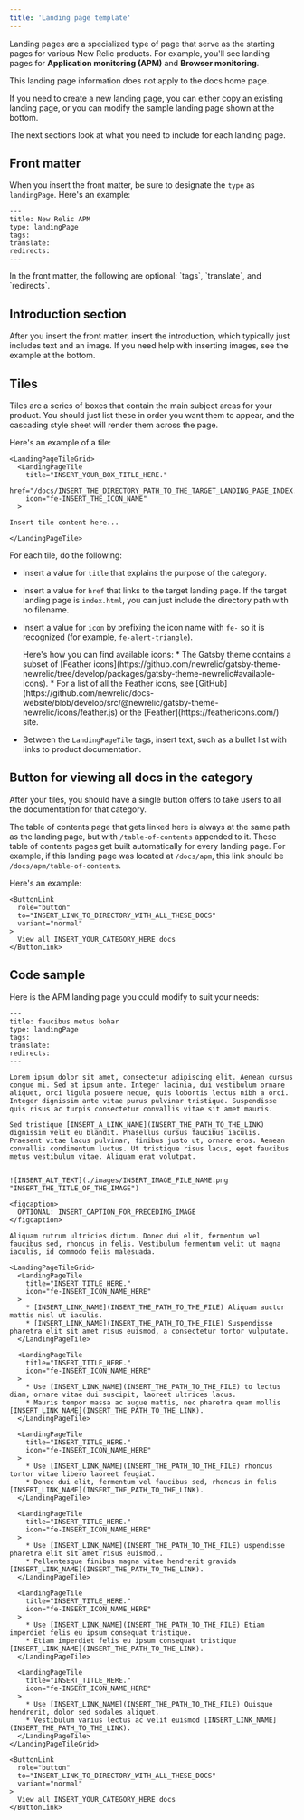 ```yaml
---
title: 'Landing page template'
---
```


Landing pages are a specialized type of page that serve as the starting pages for various New Relic products. For example, you'll see landing pages for **Application monitoring (APM)** and **Browser monitoring**. 

<Callout variant="tip">
  This landing page information does not apply to the docs home page.
</Callout>


If you need to create a new landing page, you can either copy an existing landing page, or you can modify the sample landing page shown at the bottom. 

The next sections look at what you need to include for each landing page.

## Front matter

When you insert the front matter, be sure to designate the `type` as `landingPage`. Here's an example:

```
---
title: New Relic APM
type: landingPage
tags:
translate:
redirects:
---
```

<Callout variant="tip">
 In the front matter, the following are optional: `tags`, `translate`, and `redirects`. 
</Callout>

## Introduction section

After you insert the front matter, insert the introduction, which typically just includes text and an image. If you need help with inserting images, see the example at the bottom.

## Tiles

Tiles are a series of boxes that contain the main subject areas for your product. You should just list these in order you want them to appear, and the cascading style sheet will render them across the page.

Here's an example of a tile: 

```
<LandingPageTileGrid>
  <LandingPageTile
    title="INSERT_YOUR_BOX_TITLE_HERE."
    href="/docs/INSERT_THE_DIRECTORY_PATH_TO_THE_TARGET_LANDING_PAGE_INDEX.HTML"
    icon="fe-INSERT_THE_ICON_NAME"
  >

Insert tile content here...

</LandingPageTile>
```
For each tile, do the following:

* Insert a value for `title` that explains the purpose of the category.
* Insert a value for `href` that links to the target landing page. If the target landing page is `index.html`, you can just include the directory path with no filename.
* Insert a value for `icon` by prefixing the icon name with `fe-` so it is recognized (for example, `fe-alert-triangle`).

  <Callout variant="tip">
  Here's how you can find available icons:
  * The Gatsby theme contains a subset of [Feather icons](https://github.com/newrelic/gatsby-theme-newrelic/tree/develop/packages/gatsby-theme-newrelic#available-icons).
  * For a list of all the Feather icons, see [GitHub](https://github.com/newrelic/docs-website/blob/develop/src/@newrelic/gatsby-theme-newrelic/icons/feather.js) or the [Feather](https://feathericons.com/) site.
  </Callout>

* Between the `LandingPageTile` tags, insert text, such as a bullet list with links to product documentation.

## Button for viewing all docs in the category

After your tiles, you should have a single button offers to take users to all the documentation for that category. 

The table of contents page that gets linked here is always at the same path as the landing page, but with `/table-of-contents` appended to it. These table of contents pages get built automatically for every landing page. For example, if this landing page was located at `/docs/apm`, this link should be `/docs/apm/table-of-contents`.

Here's an example:

```
<ButtonLink
  role="button"
  to="INSERT_LINK_TO_DIRECTORY_WITH_ALL_THESE_DOCS"
  variant="normal"
>
  View all INSERT_YOUR_CATEGORY_HERE docs
</ButtonLink>
```

## Code sample

Here is the APM landing page you could modify to suit your needs:

```
---
title: faucibus metus bohar
type: landingPage
tags:
translate:
redirects:
---

Lorem ipsum dolor sit amet, consectetur adipiscing elit. Aenean cursus congue mi. Sed at ipsum ante. Integer lacinia, dui vestibulum ornare aliquet, orci ligula posuere neque, quis lobortis lectus nibh a orci. Integer dignissim ante vitae purus pulvinar tristique. Suspendisse quis risus ac turpis consectetur convallis vitae sit amet mauris.

Sed tristique [INSERT_A_LINK_NAME](INSERT_THE_PATH_TO_THE_LINK) dignissim velit eu blandit. Phasellus cursus faucibus iaculis. Praesent vitae lacus pulvinar, finibus justo ut, ornare eros. Aenean convallis condimentum luctus. Ut tristique risus lacus, eget faucibus metus vestibulum vitae. Aliquam erat volutpat.


![INSERT_ALT_TEXT](./images/INSERT_IMAGE_FILE_NAME.png "INSERT_THE_TITLE_OF_THE_IMAGE")

<figcaption>
  OPTIONAL: INSERT_CAPTION_FOR_PRECEDING_IMAGE
</figcaption>

Aliquam rutrum ultricies dictum. Donec dui elit, fermentum vel faucibus sed, rhoncus in felis. Vestibulum fermentum velit ut magna iaculis, id commodo felis malesuada.

<LandingPageTileGrid>
  <LandingPageTile
    title="INSERT_TITLE_HERE."
    icon="fe-INSERT_ICON_NAME_HERE"
  >
    * [INSERT_LINK_NAME](INSERT_THE_PATH_TO_THE_FILE) Aliquam auctor mattis nisl ut iaculis.
    * [INSERT_LINK_NAME](INSERT_THE_PATH_TO_THE_FILE) Suspendisse pharetra elit sit amet risus euismod, a consectetur tortor vulputate. 
  </LandingPageTile>

  <LandingPageTile
    title="INSERT_TITLE_HERE."
    icon="fe-INSERT_ICON_NAME_HERE"
  >
    * Use [INSERT_LINK_NAME](INSERT_THE_PATH_TO_THE_FILE) to lectus diam, ornare vitae dui suscipit, laoreet ultrices lacus.
    * Mauris tempor massa ac augue mattis, nec pharetra quam mollis [INSERT_LINK_NAME](INSERT_THE_PATH_TO_THE_LINK).
  </LandingPageTile>

  <LandingPageTile
    title="INSERT_TITLE_HERE."
    icon="fe-INSERT_ICON_NAME_HERE"
  >
    * Use [INSERT_LINK_NAME](INSERT_THE_PATH_TO_THE_FILE) rhoncus tortor vitae libero laoreet feugiat.
    * Donec dui elit, fermentum vel faucibus sed, rhoncus in felis [INSERT_LINK_NAME](INSERT_THE_PATH_TO_THE_LINK).
  </LandingPageTile>

  <LandingPageTile
    title="INSERT_TITLE_HERE."
    icon="fe-INSERT_ICON_NAME_HERE"
  >
    * Use [INSERT_LINK_NAME](INSERT_THE_PATH_TO_THE_FILE) uspendisse pharetra elit sit amet risus euismod,.
    * Pellentesque finibus magna vitae hendrerit gravida [INSERT_LINK_NAME](INSERT_THE_PATH_TO_THE_LINK).
  </LandingPageTile>

  <LandingPageTile
    title="INSERT_TITLE_HERE."
    icon="fe-INSERT_ICON_NAME_HERE"
  >
    * Use [INSERT_LINK_NAME](INSERT_THE_PATH_TO_THE_FILE) Etiam imperdiet felis eu ipsum consequat tristique.
    * Etiam imperdiet felis eu ipsum consequat tristique [INSERT_LINK_NAME](INSERT_THE_PATH_TO_THE_LINK).
  </LandingPageTile>

  <LandingPageTile
    title="INSERT_TITLE_HERE."
    icon="fe-INSERT_ICON_NAME_HERE"
  >
    * Use [INSERT_LINK_NAME](INSERT_THE_PATH_TO_THE_FILE) Quisque hendrerit, dolor sed sodales aliquet.
    * Vestibulum varius lectus ac velit euismod [INSERT_LINK_NAME](INSERT_THE_PATH_TO_THE_LINK).
  </LandingPageTile>
</LandingPageTileGrid>

<ButtonLink
  role="button"
  to="INSERT_LINK_TO_DIRECTORY_WITH_ALL_THESE_DOCS"
  variant="normal"
>
  View all INSERT_YOUR_CATEGORY_HERE docs
</ButtonLink>
```

